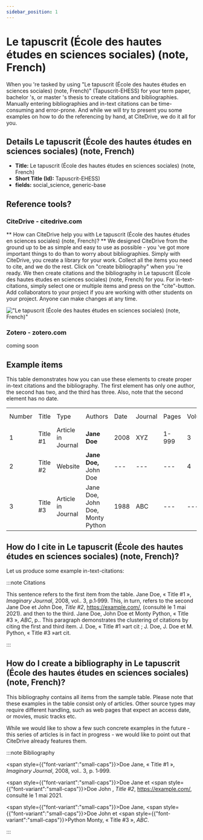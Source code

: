 ```yaml
---
sidebar_position: 1
---
```


# Le tapuscrit (École des hautes études en sciences sociales) (note, French)

When you 're tasked by using "Le tapuscrit (École des hautes études en sciences sociales) (note, French)" (Tapuscrit-EHESS) for your term paper, bachelor 's, or master 's thesis to create citations and bibliographies.
Manually entering bibliographies and in-text citations can be time-consuming and error-prone. And while we will try to present you some examples on how to do the referencing by hand, at CiteDrive, we do it all for you.

## Details  Le tapuscrit (École des hautes études en sciences sociales) (note, French)
* **Title:** Le tapuscrit (École des hautes études en sciences sociales) (note, French)
* **Short Title (Id):** Tapuscrit-EHESS)
* **fields:** social_science, generic-base

## Reference tools?
### CiteDrive - citedrive.com
** How can CiteDrive help you with Le tapuscrit (École des hautes études en sciences sociales) (note, French)? **
We designed CiteDrive from the ground up to be as simple and easy to use as possible - you 've got more important things to do than to worry about bibliographies. Simply with CiteDrive, you create a library for your work. Collect all the items you need to cite, and we do the rest. Click on "create bibliography" when you 're ready. We then create citations and the bibliography in Le tapuscrit (École des hautes études en sciences sociales) (note, French) for you. For in-text-citations, simply select one or multiple items and press on the "cite"-button. Add collaborators to your project if you are working with other students on your project. Anyone can make changes at any time.


!["Le tapuscrit (École des hautes études en sciences sociales) (note, French)"](images/le-tapuscrit-ecole-des-hautes-etudes-en-sciences-sociales-note-french.svg "Choose Le tapuscrit (École des hautes études en sciences sociales) (note, French) in the CiteDrive App")

### Zotero - zotero.com

coming soon

## Example items

This table demonstrates how you can use these elements to create proper in-text citations and the bibliography. The first element has only one author, the second has two, and the third has three. Also, note that the second element has no date.


<table>
  <tr>
   <td>Number
   </td>
   <td>Title
   </td>
   <td>Type
   </td>
   <td>Authors
   </td>
   <td>Date
   </td>
   <td>Journal
   </td>
   <td>Pages
   </td>
   <td>Volume
   </td>
   <td>Issue
   </td>
   <td>Access Date
   </td>
  </tr>
  <tr>
   <td>1
   </td>
   <td>Title #1
   </td>
   <td>Article in Journal
   </td>
   <td><strong>Jane Doe</strong>
   </td>
   <td>2008
   </td>
   <td>XYZ
   </td>
   <td>1-999
   </td>
   <td>3
   </td>
   <td>2
   </td>
   <td>--
   </td>
  </tr>
  <tr>
   <td>
2
   </td>
   <td>Title #2
   </td>
   <td>Website
   </td>
   <td><strong>Jane Doe, </strong>John Doe
   </td>
   <td>---
   </td>
   <td>---
   </td>
   <td>---
   </td>
   <td>4
   </td>
   <td>---
   </td>
   <td>2020-05-01
   </td>
  </tr>
  <tr>
   <td>3
   </td>
   <td>Title #3
   </td>
   <td>Article in Journal
   </td>
   <td>Jane Doe, John Doe, Monty Python
   </td>
   <td>1988
   </td>
   <td>ABC
   </td>
   <td>---
   </td>
   <td>---
   </td>
   <td>16
   </td>
   <td>---
   </td>
  </tr>
</table>



## How do I cite in  Le tapuscrit (École des hautes études en sciences sociales) (note, French)?

Let us produce some example in-text-citations:

:::note Citations


This sentence refers to the first item from the table. Jane Doe, « Title #1 », <i>Imaginary Journal</i>, 2008, vol.. 3, p.1‑999. This, in turn, refers to the second Jane Doe et John  Doe, <i>Title #2</i>, https://example.com/, (consulté le 1 mai 2021).
and then to the third.  Jane Doe, John Doe et Monty Python, « Title #3 », <i>ABC</i>, p..
This paragraph demonstrates the clustering of citations by citing the first and third item. J. Doe, « Title #1 »art cit ; J. Doe, J. Doe et M. Python, « Title #3 »art cit.

:::

## How do I create a bibliography in Le tapuscrit (École des hautes études en sciences sociales) (note, French)?

This bibliography contains all items from the sample table. Please note that these examples in the table consist only of articles. Other source types may require different handling, such as web pages that expect an access date, or movies, music tracks etc.

While we would like to show a few such concrete examples in the future - this series of articles is in fact in progress - we would like to point out that CiteDrive already features them.

:::note Bibliography

<span style={{"font-variant":"small-caps"}}>Doe</span> Jane, « Title #1 », <i>Imaginary Journal</i>, 2008, vol.. 3, p. 1‑999.

<span style={{"font-variant":"small-caps"}}>Doe</span> Jane et <span style={{"font-variant":"small-caps"}}>Doe</span> John , <i>Title #2</i>, https://example.com/,  consulté le  1 mai 2021.

<span style={{"font-variant":"small-caps"}}>Doe</span> Jane, <span style={{"font-variant":"small-caps"}}>Doe</span> John et <span style={{"font-variant":"small-caps"}}>Python</span> Monty, « Title #3 », <i>ABC</i>.



:::


        